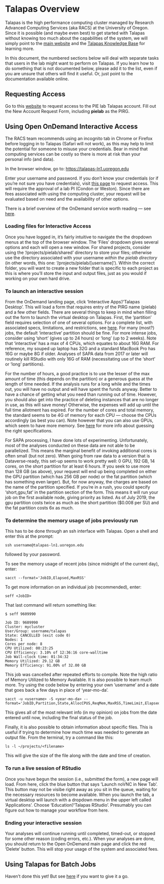 # Talapas Overview

Talapas is the high performance computing cluster managed by Research Advanced Computing Services (aka RACS) at the University of Oregon. Since it is possible (and maybe even best) to get started with Talapas without knowing too much about the capabilities of the system, we will simply point to the [main website](https://hpcf.uoregon.edu/content/talapas) and the [Talapas Knowledge Base](https://hpcrcf.atlassian.net/wiki/spaces/TCP/overview) for learning more.

In this document, the numbered sections below will deal with separate tasks that users in the lab might want to perform on Talapas. If you learn how to do something that is not documented below, please add it to the list, even if you are unsure that others will find it useful. Or, just point to the documentation available online.

## Requesting Access

Go to this [website](https://hpcrcf.atlassian.net/servicedesk/customer/portal/1) to request access to the PIE lab Talapas account. Fill out the New Account Request Form, including **pielab** as the PIRG.

## Using Open OnDemand Interactive Access

The RACS team recommends using an incognito tab in Chrome or Firefox before logging in to Talapas (Safari will not work), as this may help to limit the potential for someone to misuse your credentials. Bear in mind that computing services can be costly so there is more at risk than your personal info (and data).

In the browser window, go to:
<https://talapas-ln1.uoregon.edu>

Enter your username and password. If you don't know your credentials (or if you're not sure you have credentials), visit [this page](https://hpcf.uoregon.edu/content/request-access) to request access. This will require the approval of a lab PI (Condon or Weston). Since there are fees associated with using the computing cluster, your request will be evaluated based on need and the availability of other options.

There is a brief overview of the OnDemand service worth reading --- see [here](https://hpcrcf.atlassian.net/wiki/spaces/TCP/pages/922746881/Open+OnDemand).

### Loading files for Interactive Access

Once you have logged in, it's fairly intuitive to navigate the the dropdown menus at the top of the browser window. The 'Files' dropdown gives several options and each will open a new window. For shared projects, consider using the '/projects/pielab/shared' directory to store your files; otherwise use the directory associated with your username *within the pielab directory* (in other words, this one: '/projects/pielab/[username]'). Within the correct folder, you will want to create a new folder that is specific to each project as this is where you'll store the input and output files, just as you would if working on your own hard drive.

### To launch an interactive session

From the OnDemand landing page, click 'Interactive Apps'/'Talapas Desktop'. This will load a form that requires entry of the PIRG name (pielab) and a few other fields. There are several things to keep in mind when filling out the form to launch the virtual desktop on Talapas. First, the 'partition' field requires selection of one of several options. For a complete list, with associated specs, limitations, and restrictions, see [here](https://hpcrcf.atlassian.net/wiki/spaces/TCP/pages/7285967/Partition+List). For many (most?) jobs, the default 'interactive' partition should be fine. For more intense jobs, consider using 'short' (gives up to 24 hours) or 'long' (up to 2 weeks). Note that 'interactive' has a max of 4 CPUs, which equates to about 16G RAM. For reference, my souped up laptop has 32G and a standard MacBook Pro has 16G or maybe 8G if older. Analyses of SAPA data from 2017 or later will routinely kill RStudio with only 16G of RAM (necessitating use of the 'short' or 'long' partitions).

For the number of hours, a good practice is to use the lesser of the max amount of time (this depends on the partition) or a generous guess at the length of time needed. If the analysis runs for a long while and the times out, you will have no output and will have spent the funds anyway. Better to have a chance of getting what you need than running out of time. However, you should also get into the practice of deleting instances that are no longer in use, as this will save money! Otherwise, the expenses will add up until the full time allotment has expired. For the number of cores and total memory, the standard seems to be 4G of memory for each CPU --- choose the CPUs accordingly (as best you can). Note however that you can also use GPUs, which seem to have more memory. See [here](https://hpcrcf.atlassian.net/wiki/spaces/TCP/pages/364773381/Memory) for more info about guessing the right specifications. 

For SAPA processing, I have done lots of experimenting. Unfortunately, most of the analyses conducted on these data are not able to be parallelized. This means the marginal benefit of invoking additional cores is often small (but not zero). When going from raw data to a version that is Dataverse-ready, this set-up seems to work pretty well: 0 GPU, 192 GB, 14 cores, on the short partition for at least 6 hours. If you seek to use more than 128 GB (as above), your request will end up being completed on either the GPU partition (which has 256 GB per node) or the fat partition (which has something even larger). But, for now anyway, the charges are based on the name of the partition specified. If you're in a rush, you could specify 'short,gpu,fat' in the partition section of the form. This means it will run your job on the first available node, giving priority as listed. As of July 2019, the gpu partition costs twice as much as the short partition ($0.008 per SU) and the fat partition costs 6x as much. 

### To determine the memory usage of jobs previously run

This has to be done through an ssh interface with Talapas. Open a shell and enter this at the prompt:

```ssh
ssh username@talapas-ln1.uoregon.edu
```
followed by your password.

To see the memory usage of recent jobs (since midnight of the current day), enter:

```summary
sacct --format='JobID,Elapsed,MaxRSS'
```

To get more information on an individual job (recommended), enter:

```info
seff <JobID>
```

That last command will return something like:

```seff
$ seff 9609990

Job ID: 9609990
Cluster: mycluster
User/Group: username/talapas
State: CANCELLED (exit code 0)
Nodes: 1
Cores per node: 8
CPU Utilized: 00:23:25
CPU Efficiency: 3.10% of 12:36:16 core-walltime
Job Wall-clock time: 01:34:32
Memory Utilized: 29.12 GB
Memory Efficiency: 91.00% of 32.00 GB
```

This job was cancelled after repeated efforts to compile. Note the high ratio of Memory Utilized to Memory Available. It is also possible to learn much more. Try using the code below by entering your own 'username' and a date that goes back a few days in place of 'year-mo-da'.

```more
sacct -u <username> -S <year-mo-da> --format='JobID,Partition,State,AllocCPUS,ReqMem,MaxRSS,TimeLimit,Elapsed'
```

This gives all of the most relevant info (in my opinion) on jobs from the date entered until now, including the final status of the job.

Finally, it is also possible to obtain information about specific files. This is useful if trying to determine how much time was needed to generate an output file. From the terminal, try a command like this:

```fileinfo
ls -l ~/projects/<filename>
```

This will give the size of the file along with the date and time of creation.

### To run a live session of RStudio

Once you have begun the session (i.e., submitted the form), a new page will load. From here, click the blue button that says 'Launch noVNC in New Tab'. This button may not be visibe right away as you sit in the queue, waiting for the necessary resources to become available. When you launch the tab, a virtual desktop will launch with a dropdown menu in the upper left called 'Applications'. Choose 'Education'/'Talapas RStudio'. Presumably you can figure out how to manage your workflow from here.

### Ending your interactive session

Your analyses will continue running until completed, timed-out, or stopped for some other reason (coding errors, etc.). When your analyses are done, you should return to the Open OnDemand main page and click the red 'Delete' button. This will stop your usage of the system and associated fees.

## Using Talapas for Batch Jobs

Haven't done this yet! But see [here](https://hpcrcf.atlassian.net/wiki/spaces/TCP/pages/7286491/How-to+Submit+a+Job) if you want to give it a go.

